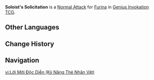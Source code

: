 {{About|the Character Card Skill for [[Genius Invokation TCG]]|the Playable Character Talent|Soloist's Solicitation}}
{{Genius Invokation TCG Skill Infobox
|title      = Soloist's Solicitation
|image      = Soloist's Solicitation Character Card Skill.png
|type       = Normal Attack
|character  = Furina
|matching   = 1
|element    = Hydro
|unaligned  = 2
|effect     = Deals 2 {{Color|Physical DMG}}.<br>'''Once per Round:''' If you do not have '''[[Seats Sacred and Secular]]''' in your Hand, create 1 '''Seats Sacred and Secular''' card in your Hand.<br><br>{{TCG Summon|Seats Sacred and Secular}}
|order      = 1
}}
'''Soloist's Solicitation''' is a [[Character Card Normal Attack|Normal Attack]] for [[Furina (Character Card)|Furina]] in [[Genius Invokation TCG]].

==Other Languages==
{{Other Languages|Soloist's Solicitation}}

==Change History==
{{Change History|4.7}}

==Navigation==
{{Genius Invokation TCG Skill Navbox|Furina}}

[[vi:Lời Mời Độc Diễn (Kỹ Năng Thẻ Nhân Vật)]]